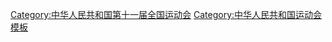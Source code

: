 {{Navbox
|name =  中华人民共和国第十一届运动会
|title = [[中华人民共和国第十一届运动会]]比赛项目
|titlestyle = background:#ddddff;
|image = <!--不是使用在条目中的非自由版权图像，根据[[Wikipedia:合理使用]]，不能在非条目名字空间展示：
c2005.svg
-->
|group1= 冬季項目
|list1 = [[中華人民共和國第十一屆全運會速度滑冰比賽|速度滑冰]] • [[中華人民共和國第十一屆全運會短道速滑比賽|短道速滑]] • [[中華人民共和國第十一屆全運會花樣滑冰比賽|花樣滑冰]] • [[中華人民共和國第十一屆全運會自由式滑雪比賽|自由式滑雪]]
|group2= 夏季項目
|list2 = [[中華人民共和國第十一屆全運會游泳比賽|游泳]]^ • [[中華人民共和國第十一屆全運會跳水比賽|跳水]]^ • [[中華人民共和國第十一屆全運會花樣游泳比賽|花樣游泳]]^ • [[中華人民共和國第十一屆全運會水球比賽|水球]]^ • [[中華人民共和國第十一屆全運會射箭比賽|射箭]] • [[中華人民共和國第十一屆全運會田徑比賽|田徑]] • [[中華人民共和國第十一屆全運會羽毛球比賽|羽毛球]] • [[中華人民共和國第十一屆全運會棒球比賽|棒球]] • [[中華人民共和國第十一屆全運會籃球比賽|籃球]] • [[中華人民共和國第十一屆全運會拳擊比賽|拳擊]] • [[中華人民共和國第十一屆全運會皮划艇比賽|皮划艇]]+ • [[中華人民共和國第十一屆全運會皮划艇激流迴旋比賽|皮划艇激流迴旋]]+ • [[中華人民共和國第十一屆全運會自行車比賽|自行車]] • [[中華人民共和國第十一屆全運會馬術比賽|馬術]]& • [[中華人民共和國第十一屆全運會速度賽馬比賽|速度賽馬]]& • [[中華人民共和國第十一屆全運會劍擊比賽|擊劍]] • [[中華人民共和國第十一屆全運會足球比賽|足球]] • [[中華人民共和國第十一屆全運會體操比賽|體操]]* • [[中華人民共和國第十一屆全運會藝術體操比賽|藝術體操]]* • [[中華人民共和國第十一屆全運會蹦床比賽|蹦床]]* • [[中華人民共和國第十一屆全運會手球比賽|手球]] • [[中華人民共和國第十一屆全運會曲棍球比賽|曲棍球]] • [[中華人民共和國第十一屆全運會柔道比賽|柔道]] • [[中華人民共和國第十一屆全運會現代五項比賽|現代五項]] • [[中華人民共和國第十一屆全運會賽艇比賽|賽艇]] • [[中華人民共和國第十一屆全運會帆船比賽|帆船]] • [[中華人民共和國第十一屆全運會帆板比賽|帆板]] • [[中華人民共和國第十一屆全運會射擊比賽|射擊]] • [[中華人民共和國第十一屆全運會壘球比賽|壘球]] • [[中華人民共和國第十一屆全運會乒乓球比賽|乒乓球]] • [[中華人民共和國第十一屆全運會跆拳道比賽|跆拳道]] • [[中華人民共和國第十一屆全運會網球比賽|網球]] • [[中華人民共和國第十一屆全運會鐵人三項比賽|三項鐵人]] • [[中華人民共和國第十一屆全運會排球比賽|排球]]# • [[中華人民共和國第十一屆全運會沙灘排球比賽|沙灘排球]]# • [[中華人民共和國第十一屆全運會舉重比賽|舉重]] • [[中華人民共和國第十一屆全運會摔跤比賽|摔跤]] • [[中華人民共和國第十一屆全運會武術套路比賽|武術套路]]" • [[中華人民共和國第十一屆全運會武術散打比賽|武術散打]]"
|below =^合稱水上項目 +合稱皮划艇項目 &合稱马术項目 *合稱體操項目 "合稱武術項目 #合稱排球項目
}}<noinclude>[[Category:中华人民共和国第十一届全国运动会]][[Category:中华人民共和国运动会模板]]</noinclude>